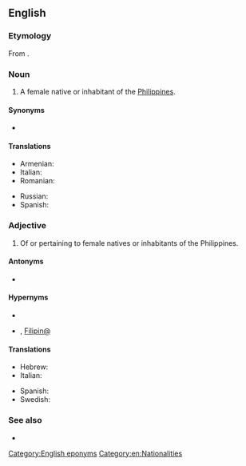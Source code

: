 {{also|filipina}}
==English==

===Etymology===
From {{bor|en|es|Filipina|g=f|pos=feminine form of {{m|es|Filipino}}}}.

===Noun===
{{en-noun}}

# A female native or inhabitant of the [[Philippines]].

====Synonyms====
* {{l|en|Pinay}}

====Translations====
{{trans-top|A female native or inhabitant of the Philippines}}
* Armenian: {{t|hy|ֆիլիպինուհի}}
* Italian: {{t|it|filippina|f}}
* Romanian: {{t+|ro|filipineză|f}}
{{trans-mid}}
* Russian: {{t+|ru|филиппинка|f}}
* Spanish: {{t+|es|filipina|f}}
{{trans-bottom}}

===Adjective===
{{en-adj|-}}

# Of or pertaining to female natives or inhabitants of the Philippines.

====Antonyms====
* {{l|en|Filipino}}

====Hypernyms====
* {{l|en|Philippine}}
* {{l|en|Filipino}}, [[Filipin@]]

====Translations====
{{trans-top|Of or pertaining to female natives or inhabitants of the Philippines}}
* Hebrew: {{t|he|פיליפינית|tr=filipinit}}
* Italian: {{t|it|filippina|f}} {{qualifier|not gender-specific}}
{{trans-mid}}
* Spanish: {{t+|es|filipina|f}} {{qualifier|not gender-specific}}
* Swedish: {{t+|sv|filippinsk}} {{qualifier|not gender-specific}}
{{trans-bottom}}

===See also===
* {{l|en|Filipino}}

[[Category:English eponyms]]
[[Category:en:Nationalities]]